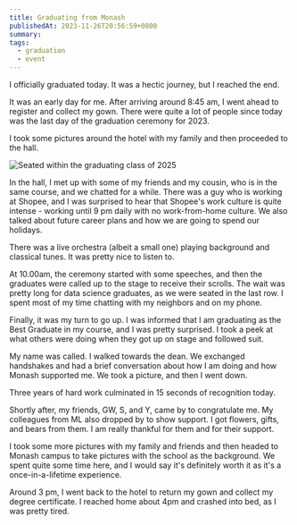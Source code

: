 ```yaml
---
title: Graduating from Monash
publishedAt: 2023-11-26T20:56:59+0800
summary:
tags:
  - graduation
  - event
---
```


I officially graduated today. It was a hectic journey, but I reached the end.

It was an early day for me. After arriving around 8:45 am, I went ahead to register and collect my gown.
There were quite a lot of people since today was the last day of the graduation ceremony for 2023.

I took some pictures around the hotel with my family and then proceeded to the hall.

<Image
  src='/images/monash-graduation.png'
  alt='Seated within the graduating class of 2025'
/>

In the hall, I met up with some of my friends and my cousin, who is in the same course, and we chatted for a while.
There was a guy who is working at Shopee, and I was surprised to hear that Shopee's work culture is quite intense - working until 9 pm daily with no work-from-home culture.
We also talked about future career plans and how we are going to spend our holidays.

There was a live orchestra (albeit a small one) playing background and classical tunes.
It was pretty nice to listen to.

At 10.00am, the ceremony started with some speeches, and then the graduates were called up to the stage to receive their scrolls.
The wait was pretty long for data science graduates, as we were seated in the last row. I spent most of my time chatting with my neighbors and on my phone.

Finally, it was my turn to go up. I was informed that I am graduating as the Best Graduate in my course, and I was pretty surprised.
I took a peek at what others were doing when they got up on stage and followed suit.

My name was called. I walked towards the dean. We exchanged handshakes and had a brief conversation about how I am doing and how Monash supported me.
We took a picture, and then I went down.

Three years of hard work culminated in 15 seconds of recognition today.

Shortly after, my friends, GW, S, and Y, came by to congratulate me. My colleagues from ML also dropped by to show support.
I got flowers, gifts, and bears from them. I am really thankful for them and for their support.

I took some more pictures with my family and friends and then headed to Monash campus to take pictures with the school as the background.
We spent quite some time here, and I would say it's definitely worth it as it's a once-in-a-lifetime experience.

Around 3 pm, I went back to the hotel to return my gown and collect my degree certificate.
I reached home about 4pm and crashed into bed, as I was pretty tired.
